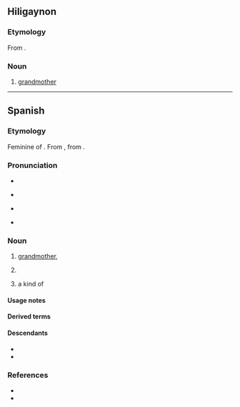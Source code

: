 ==Hiligaynon==

===Etymology===
From {{bor|hil|es|abuela}}.

===Noun===
{{hil-noun|abuéla}}

# [[grandmother]]

{{c|hil|Family}}

----

==Spanish==

===Etymology===
Feminine of {{m|es|abuelo}}. From {{inh|es|VL.|*aviola}}, from {{inh|es|la|avia}}. {{coglist|es|*aviōla}}

===Pronunciation===
* {{es-IPA}}
* {{q|dialectal}} {{es-IPA|ahuela}}
* {{q|dialectal}} {{es-IPA|agüela}}
* {{rhymes|es|ela}}

===Noun===
{{es-noun|f|m=abuelo}}

# [[grandmother]], {{feminine noun of|es|abuelo}}
# {{lb|es|colloquial}} {{l|en|old woman}}
# {{lb|es|Mexico}} a kind of {{l|en|flying ant}} {{rfclarify|es}}

====Usage notes====
{{es-note-noun-mf|abuelo}}

====Derived terms====
{{col3|es
|{{l|es|abuelita}} {{gloss|diminutive}}
|abuela materna
|abuela paterna
|abuela política
|éramos pocos y parió la abuela
|si mi abuela tuviera ruedas, sería una bicicleta
}}

====Descendants====
* {{desc|hil|abuéla|bor=1}}
* {{desc|pap|wela|bor=1}}

===References===
* {{R:DRAE}}
* {{R:Schoenhals 1988|page=211}}

{{top|es|Family members|Female|Ants}}